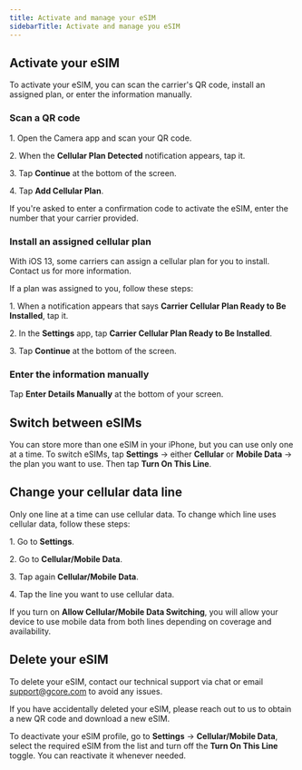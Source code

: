 ---
title: Activate and manage your eSIM
sidebarTitle: Activate and manage you eSIM
---

## Activate your eSIM

To activate your eSIM, you can scan the carrier's QR code, install an assigned plan, or enter the information manually.

### Scan a QR code

1\. Open the Camera app and scan your QR code.

2\. When the **Cellular Plan Detected** notification appears, tap it.

3\. Tap **Continue** at the bottom of the screen.

4\. Tap **Add Cellular Plan**.

If you're asked to enter a confirmation code to activate the eSIM, enter the number that your carrier provided.

### Install an assigned cellular plan

With iOS 13, some carriers can assign a cellular plan for you to install. Contact us for more information.

If a plan was assigned to you, follow these steps: 

1\. When a notification appears that says **Carrier Cellular Plan Ready to Be Installed**, tap it.

2\. In the **Settings** app, tap **Carrier Cellular Plan Ready to Be Installed**.

3\. Tap **Continue** at the bottom of the screen.

### Enter the information manually

Tap **Enter Details Manually** at the bottom of your screen.

## Switch between eSIMs

You can store more than one eSIM in your iPhone, but you can use only one at a time. To switch eSIMs, tap **Settings** → either **Cellular** or **Mobile Data** → the plan you want to use. Then tap **Turn On This Line**.

## Change your cellular data line

Only one line at a time can use cellular data. To change which line uses cellular data, follow these steps: 

1\. Go to **Settings**.

2\. Go to **Cellular/Mobile Data**.

3\. Tap again **Cellular/Mobile Data**.

4\. Tap the line you want to use cellular data.

If you turn on **Allow Cellular/Mobile Data Switching**, you will allow your device to use mobile data from both lines depending on coverage and availability. 

## Delete your eSIM

To delete your eSIM, contact our technical support via chat or email [support@gcore.com](mailto:support@gcore.com) to avoid any issues.

If you have accidentally deleted your eSIM, please reach out to us to obtain a new QR code and download a new eSIM.

To deactivate your eSIM profile, go to **Settings** → **Cellular/Mobile Data**, select the required eSIM from the list and turn off the **Turn On This Line** toggle. You can reactivate it whenever needed.